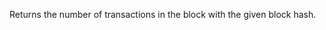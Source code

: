 
Returns the number of transactions in the block with the given block hash. <CreditCost network="evm" method="eth_getBlockTransactionCountByHash" />
